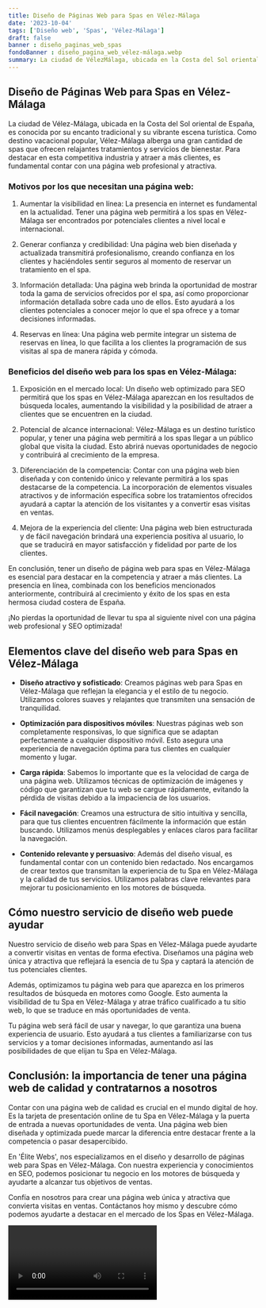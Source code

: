 ```yaml
---
title: Diseño de Páginas Web para Spas en Vélez-Málaga
date: '2023-10-04'
tags: ['Diseño web', 'Spas', 'Vélez-Málaga']
draft: false
banner : diseño_paginas_web_spas
fondoBanner : diseño_pagina_web_vélez-málaga.webp
summary: La ciudad de VélezMálaga, ubicada en la Costa del Sol oriental de España, es conocida por su encanto tradicional y su vibrante escena turística. Como destino vacacional popular, VélezMálaga alberga una gran cantidad de spas que ofrecen relajantes tratamientos y servicios de bienestar. Para destacar en esta competitiva industria y atraer a más clientes, es fundamental contar con una página web profesional y atractiva.
---
```


## Diseño de Páginas Web para Spas en Vélez-Málaga

La ciudad de Vélez-Málaga, ubicada en la Costa del Sol oriental de España, es conocida por su encanto tradicional y su vibrante escena turística. Como destino vacacional popular, Vélez-Málaga alberga una gran cantidad de spas que ofrecen relajantes tratamientos y servicios de bienestar. Para destacar en esta competitiva industria y atraer a más clientes, es fundamental contar con una página web profesional y atractiva.

### Motivos por los que necesitan una página web:

1. Aumentar la visibilidad en línea: La presencia en internet es fundamental en la actualidad. Tener una página web permitirá a los spas en Vélez-Málaga ser encontrados por potenciales clientes a nivel local e internacional.

2. Generar confianza y credibilidad: Una página web bien diseñada y actualizada transmitirá profesionalismo, creando confianza en los clientes y haciéndoles sentir seguros al momento de reservar un tratamiento en el spa.

3. Información detallada: Una página web brinda la oportunidad de mostrar toda la gama de servicios ofrecidos por el spa, así como proporcionar información detallada sobre cada uno de ellos. Esto ayudará a los clientes potenciales a conocer mejor lo que el spa ofrece y a tomar decisiones informadas.

4. Reservas en línea: Una página web permite integrar un sistema de reservas en línea, lo que facilita a los clientes la programación de sus visitas al spa de manera rápida y cómoda.

### Beneficios del diseño web para los spas en Vélez-Málaga:

1. Exposición en el mercado local: Un diseño web optimizado para SEO permitirá que los spas en Vélez-Málaga aparezcan en los resultados de búsqueda locales, aumentando la visibilidad y la posibilidad de atraer a clientes que se encuentren en la ciudad.

2. Potencial de alcance internacional: Vélez-Málaga es un destino turístico popular, y tener una página web permitirá a los spas llegar a un público global que visita la ciudad. Esto abrirá nuevas oportunidades de negocio y contribuirá al crecimiento de la empresa.

3. Diferenciación de la competencia: Contar con una página web bien diseñada y con contenido único y relevante permitirá a los spas destacarse de la competencia. La incorporación de elementos visuales atractivos y de información específica sobre los tratamientos ofrecidos ayudará a captar la atención de los visitantes y a convertir esas visitas en ventas.

4. Mejora de la experiencia del cliente: Una página web bien estructurada y de fácil navegación brindará una experiencia positiva al usuario, lo que se traducirá en mayor satisfacción y fidelidad por parte de los clientes.

En conclusión, tener un diseño de página web para spas en Vélez-Málaga es esencial para destacar en la competencia y atraer a más clientes. La presencia en línea, combinada con los beneficios mencionados anteriormente, contribuirá al crecimiento y éxito de los spas en esta hermosa ciudad costera de España.

¡No pierdas la oportunidad de llevar tu spa al siguiente nivel con una página web profesional y SEO optimizada!

<GifSeo />

<Cta />

## Elementos clave del diseño web para Spas en Vélez-Málaga

- **Diseño atractivo y sofisticado**: Creamos páginas web para Spas en Vélez-Málaga que reflejan la elegancia y el estilo de tu negocio. Utilizamos colores suaves y relajantes que transmiten una sensación de tranquilidad.

- **Optimización para dispositivos móviles**: Nuestras páginas web son completamente responsivas, lo que significa que se adaptan perfectamente a cualquier dispositivo móvil. Esto asegura una experiencia de navegación óptima para tus clientes en cualquier momento y lugar.

- **Carga rápida**: Sabemos lo importante que es la velocidad de carga de una página web. Utilizamos técnicas de optimización de imágenes y código que garantizan que tu web se cargue rápidamente, evitando la pérdida de visitas debido a la impaciencia de los usuarios.

- **Fácil navegación**: Creamos una estructura de sitio intuitiva y sencilla, para que tus clientes encuentren fácilmente la información que están buscando. Utilizamos menús desplegables y enlaces claros para facilitar la navegación.

- **Contenido relevante y persuasivo**: Además del diseño visual, es fundamental contar con un contenido bien redactado. Nos encargamos de crear textos que transmitan la experiencia de tu Spa en Vélez-Málaga y la calidad de tus servicios. Utilizamos palabras clave relevantes para mejorar tu posicionamiento en los motores de búsqueda.

## Cómo nuestro servicio de diseño web puede ayudar

Nuestro servicio de diseño web para Spas en Vélez-Málaga puede ayudarte a convertir visitas en ventas de forma efectiva. Diseñamos una página web única y atractiva que reflejará la esencia de tu Spa y captará la atención de tus potenciales clientes.

Además, optimizamos tu página web para que aparezca en los primeros resultados de búsqueda en motores como Google. Esto aumenta la visibilidad de tu Spa en Vélez-Málaga y atrae tráfico cualificado a tu sitio web, lo que se traduce en más oportunidades de venta.

Tu página web será fácil de usar y navegar, lo que garantiza una buena experiencia de usuario. Esto ayudará a tus clientes a familiarizarse con tus servicios y a tomar decisiones informadas, aumentando así las posibilidades de que elijan tu Spa en Vélez-Málaga.

## Conclusión: la importancia de tener una página web de calidad y contratarnos a nosotros

Contar con una página web de calidad es crucial en el mundo digital de hoy. Es la tarjeta de presentación online de tu Spa en Vélez-Málaga y la puerta de entrada a nuevas oportunidades de venta. Una página web bien diseñada y optimizada puede marcar la diferencia entre destacar frente a la competencia o pasar desapercibido.

En 'Élite Webs', nos especializamos en el diseño y desarrollo de páginas web para Spas en Vélez-Málaga. Con nuestra experiencia y conocimientos en SEO, podemos posicionar tu negocio en los motores de búsqueda y ayudarte a alcanzar tus objetivos de ventas.

Confía en nosotros para crear una página web única y atractiva que convierta visitas en ventas. Contáctanos hoy mismo y descubre cómo podemos ayudarte a destacar en el mercado de los Spas en Vélez-Málaga.

<Video />

<CtaBot job='Spas' city='Vélez-Málaga'/>

<Gmaps query='Vélez-Málaga+españa+maps' />